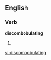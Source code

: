 
==English==

===Verb===
'''discombobulating'''

# {{present participle of|[[discombobulate]]}}

[[vi:discombobulating]]